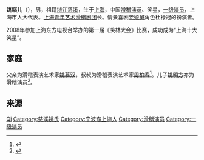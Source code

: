 '''姚祺儿'''（{{bd|1949年||||catIdx=Yao姚}}），男，祖籍[[浙江|浙江]][[慈溪|慈溪]]，生于[[上海|上海]]，中国[[滑稽演员|滑稽演员]]、笑星，[[一级演员|一级演员]]，上海市人大代表。[[上海青年艺术滑稽剧团|上海青年艺术滑稽剧团]]长。情景喜剧[[老娘舅|老娘舅]]角色杜禄冠的扮演者。

2008年参加上海东方电视台举办的第一届《笑林大会》比赛，成功成为“上海十大笑星”。

== 家庭 ==
父亲为滑稽表演艺术家[[姚慕双|姚慕双]]，叔叔为滑稽表演艺术家[[周柏春|周柏春]]<ref>{{cite web |url=http://news.eastday.com/eastday/shnews/fenleixinwen/wenjiao/userobject1ai533716.html |title=滑稽界泰斗姚慕双昨谢世 |publisher=上海新闻 |author=青年报 |date=2004-09-21 |accessdate=2015-06-29 |archive-date=2013-06-30 |archive-url=https://web.archive.org/web/20130630124342/http://news.eastday.com/eastday/shnews/fenleixinwen/wenjiao/userobject1ai533716.html |dead-url=no }}</ref>。儿子[[姚明方|姚明方]]亦为滑稽演员<ref>{{cite news |title=马三立传人和姚慕双传人《笑林大会》PK |url=http://ent.sina.com.cn/v/m/2009-07-24/13422623629.shtml |accessdate=2020-08-09 |work=新浪娱乐 |date=2009年7月24日}}</ref>。

== 来源 ==
{{reflist}}

{{演员小作品}}

{{Authority control}}
{{DEFAULTSORT:Yao姚}}
[[Category:姚慕双家族|Qi]]
[[Category:慈溪姚氏|Category:慈溪姚氏]]
[[Category:宁波裔上海人|Category:宁波裔上海人]]
[[Category:滑稽演员|Category:滑稽演员]]
[[Category:一级演员|Category:一级演员]]